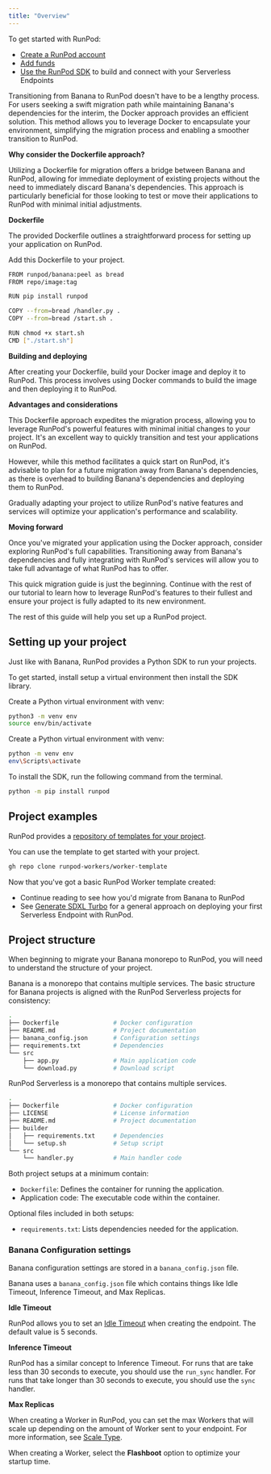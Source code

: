 ```yaml
---
title: "Overview"
---
```


To get started with RunPod:

* [Create a RunPod account](/get-started/manage-accounts)
* [Add funds](/references/billing-information)
* [Use the RunPod SDK](#setting-up-your-project) to build and connect with your Serverless Endpoints

<Accordion title="Quick migration with Docker">
Transitioning from Banana to RunPod doesn't have to be a lengthy process. For users seeking a swift migration path while maintaining Banana's dependencies for the interim, the Docker approach provides an efficient solution. This method allows you to leverage Docker to encapsulate your environment, simplifying the migration process and enabling a smoother transition to RunPod.

**Why consider the Dockerfile approach?**

Utilizing a Dockerfile for migration offers a bridge between Banana and RunPod, allowing for immediate deployment of existing projects without the need to immediately discard Banana's dependencies. This approach is particularly beneficial for those looking to test or move their applications to RunPod with minimal initial adjustments.

**Dockerfile**

The provided Dockerfile outlines a straightforward process for setting up your application on RunPod.

Add this Dockerfile to your project.

```bash
FROM runpod/banana:peel as bread
FROM repo/image:tag

RUN pip install runpod

COPY --from=bread /handler.py .
COPY --from=bread /start.sh .

RUN chmod +x start.sh
CMD ["./start.sh"]
```

**Building and deploying**

After creating your Dockerfile, build your Docker image and deploy it to RunPod. This process involves using Docker commands to build the image and then deploying it to RunPod.

**Advantages and considerations**

This Dockerfile approach expedites the migration process, allowing you to leverage RunPod's powerful features with minimal initial changes to your project. It's an excellent way to quickly transition and test your applications on RunPod.

However, while this method facilitates a quick start on RunPod, it's advisable to plan for a future migration away from Banana's dependencies, as there is overhead to building Banana's dependencies and deploying them to RunPod.

Gradually adapting your project to utilize RunPod's native features and services will optimize your application's performance and scalability.

**Moving forward**

Once you've migrated your application using the Docker approach, consider exploring RunPod's full capabilities. Transitioning away from Banana's dependencies and fully integrating with RunPod's services will allow you to take full advantage of what RunPod has to offer.

This quick migration guide is just the beginning. Continue with the rest of our tutorial to learn how to leverage RunPod's features to their fullest and ensure your project is fully adapted to its new environment.

</Accordion>

The rest of this guide will help you set up a RunPod project.

## Setting up your project

Just like with Banana, RunPod provides a Python SDK to run your projects.

To get started, install setup a virtual environment then install the SDK library.

<Tabs>
<Tab title="macOS">
Create a Python virtual environment with venv:

```bash
python3 -m venv env
source env/bin/activate
```

</Tab>

<Tab title="Windows">
Create a Python virtual environment with venv:

```bash
python -m venv env
env\Scripts\activate
```

</Tab>

</Tabs>

To install the SDK, run the following command from the terminal.

```bash
python -m pip install runpod
```

## Project examples

RunPod provides a [repository of templates for your project](https://github.com/runpod-workers).

You can use the template to get started with your project.

```bash
gh repo clone runpod-workers/worker-template
```

Now that you've got a basic RunPod Worker template created:

* Continue reading to see how you'd migrate from Banana to RunPod
* See [Generate SDXL Turbo](/tutorials/serverless/generate-sdxl-turbo) for a general approach on deploying your first Serverless Endpoint with RunPod.

## Project structure

When beginning to migrate your Banana monorepo to RunPod, you will need to understand the structure of your project.

<Tabs>
<Tab title="Banana">
Banana is a monorepo that contains multiple services. The basic structure for Banana projects is aligned with the RunPod Serverless projects for consistency:

```bash
.
├── Dockerfile               # Docker configuration
├── README.md                # Project documentation
├── banana_config.json       # Configuration settings
├── requirements.txt         # Dependencies
└── src
    ├── app.py               # Main application code
    └── download.py          # Download script
```

</Tab>

<Tab title="RunPod">
RunPod Serverless is a monorepo that contains multiple services.

```bash
.
├── Dockerfile               # Docker configuration
├── LICENSE                  # License information
├── README.md                # Project documentation
├── builder
│   ├── requirements.txt     # Dependencies
│   └── setup.sh             # Setup script
└── src
    └── handler.py           # Main handler code
```

</Tab>

</Tabs>

Both project setups at a minimum contain:

* `Dockerfile`: Defines the container for running the application.
* Application code: The executable code within the container.

Optional files included in both setups:

* `requirements.txt`: Lists dependencies needed for the application.

### Banana Configuration settings

Banana configuration settings are stored in a `banana_config.json` file.

Banana uses a `banana_config.json` file which contains things like Idle Timeout, Inference Timeout, and Max Replicas.

**Idle Timeout**

RunPod allows you to set an [Idle Timeout](/serverless/endpoints/endpoint-configurations#idle-timeout) when creating the endpoint. The default value is 5 seconds.

**Inference Timeout**

RunPod has a similar concept to Inference Timeout. For runs that are take less than 30 seconds to execute, you should use the `run_sync` handler. For runs that take longer than 30 seconds to execute, you should use the `sync` handler.

**Max Replicas**

When creating a Worker in RunPod, you can set the max Workers that will scale up depending on the amount of Worker sent to your endpoint. For more information, see [Scale Type](/serverless/endpoints/endpoint-configurations#scale-type).

<Info>

When creating a Worker, select the **Flashboot** option to optimize your startup time.

</Info>
